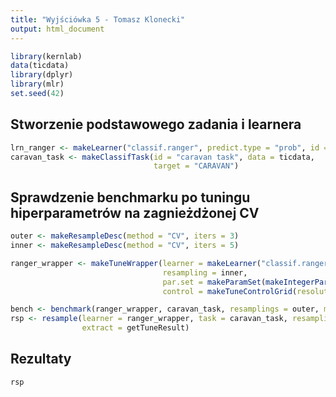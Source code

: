 ---
title: "Wyjściówka 5 - Tomasz Klonecki"
output: html_document
---

```{r setup, include=FALSE}
library(kernlab)
data(ticdata)
library(dplyr)
library(mlr)
set.seed(42)
```

## Stworzenie podstawowego zadania i learnera

```{r }
lrn_ranger <- makeLearner("classif.ranger", predict.type = "prob", id = "ranger")
caravan_task <- makeClassifTask(id = "caravan task", data = ticdata, 
                                target = "CARAVAN")
```

## Sprawdzenie benchmarku po tuningu hiperparametrów na zagnieżdżonej CV

```{r, results=FALSE}
outer <- makeResampleDesc(method = "CV", iters = 3)
inner <- makeResampleDesc(method = "CV", iters = 5)

ranger_wrapper <- makeTuneWrapper(learner = makeLearner("classif.ranger", predict.type = "prob"), 
                                  resampling = inner, 
                                  par.set = makeParamSet(makeIntegerParam(id = "num.trees", lower = 50, upper = 500)),
                                  control = makeTuneControlGrid(resolution = 5))

bench <- benchmark(ranger_wrapper, caravan_task, resamplings = outer, measures = auc)
rsp <- resample(learner = ranger_wrapper, task = caravan_task, resampling = outer, measures = auc, 
                extract = getTuneResult)

```

## Rezultaty

```{r}
rsp
```
